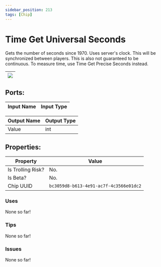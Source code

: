 ```yaml
---
sidebar_position: 213
tags: [Chip]
---
```


# Time Get Universal Seconds


Gets the number of seconds since 1970. Uses server's clock. This will be synchronized between players. This is also not guaranteed to be continuous. To measure time, use Time Get Precise Seconds instead.

| ![](https://images-ext-2.discordapp.net/external/MPmIaQzlEPmgGWlgi-WxBBXt0Bjv_zWPkg1y1f_sy3s/https/www.recroomcircuits.com/image/circuit/absolute-value?width=206&height=108) |
|-----|

## Ports:

| Input Name | Input Type |
|-----------|-----------|

| Output Name | Output Type |
|-----------|-----------|
| Value | int |

## Properties:

| Property  | Value |
|-------------------|-----------|
| Is Trolling Risk? | No. |
| Is Beta? | No. |
| Chip UUID | `bc3059d8-b613-4e91-ac7f-4c3566e01dc2` |

### Uses

None so far!

### Tips

None so far!

### Issues

None so far!